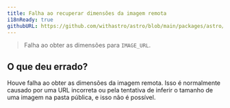 ```yaml
---
title: Falha ao recuperar dimensões da imagem remota
i18nReady: true
githubURL: https://github.com/withastro/astro/blob/main/packages/astro/src/core/errors/errors-data.ts
---
```


> Falha ao obter as dimensões para `IMAGE_URL`.

## O que deu errado?
Houve falha ao obter as dimensões da imagem remota. Isso é normalmente causado por uma URL incorreta ou pela tentativa de inferir o tamanho de uma imagem na pasta pública, e isso não é possível.

